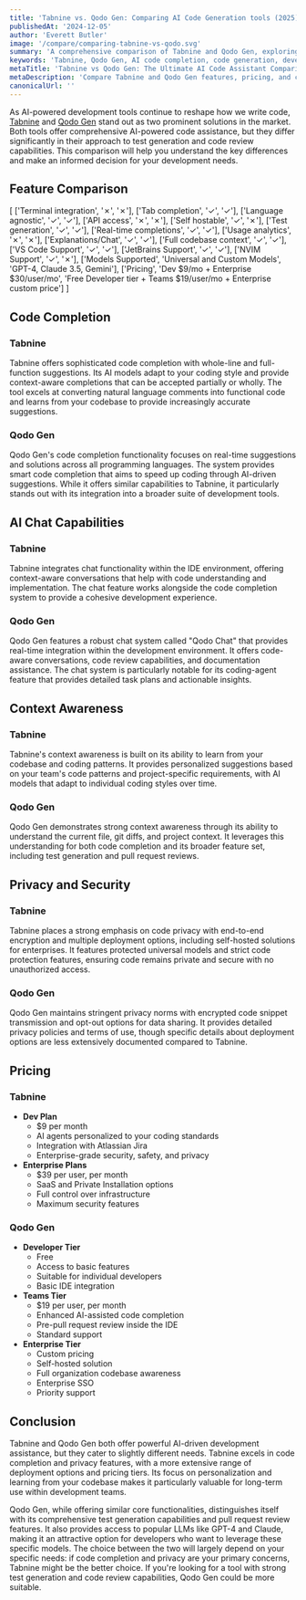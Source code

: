 ```yaml
---
title: 'Tabnine vs. Qodo Gen: Comparing AI Code Generation tools (2025)'
publishedAt: '2024-12-05'
author: 'Everett Butler'
image: '/compare/comparing-tabnine-vs-qodo.svg'
summary: 'A comprehensive comparison of Tabnine and Qodo Gen, exploring their features, pricing, and capabilities to help developers choose the right AI coding assistant.'
keywords: 'Tabnine, Qodo Gen, AI code completion, code generation, developer tools, IDE integration, code assistant, AI coding'
metaTitle: 'Tabnine vs Qodo Gen: The Ultimate AI Code Assistant Comparison (2025)'
metaDescription: 'Compare Tabnine and Qodo Gen features, pricing, and capabilities to choose the best AI-powered code completion tool for your development needs in 2025.'
canonicalUrl: ''
---
```


As AI-powered development tools continue to reshape how we write code, [Tabnine](https://www.tabnine.com/) and [Qodo Gen](https://www.qodo.ai/) stand out as two prominent solutions in the market. Both tools offer comprehensive AI-powered code assistance, but they differ significantly in their approach to test generation and code review capabilities. This comparison will help you understand the key differences and make an informed decision for your development needs.

## Feature Comparison

[
    ['Terminal integration', '✗', '✗'],
    ['Tab completion', '✓', '✓'],
    ['Language agnostic', '✓', '✓'],
    ['API access', '✗', '✗'],
    ['Self hostable', '✓', '✗'],
    ['Test generation', '✓', '✓'],
    ['Real-time completions', '✓', '✓'],
    ['Usage analytics', '✗', '✗'],
    ['Explanations/Chat', '✓', '✓'],
    ['Full codebase context', '✓', '✓'],
    ['VS Code Support', '✓', '✓'],
    ['JetBrains Support', '✓', '✓'],
    ['NVIM Support', '✓', '✗'],
    ['Models Supported', 'Universal and Custom Models', 'GPT-4, Claude 3.5, Gemini'],
    ['Pricing', 'Dev $9/mo + Enterprise $30/user/mo', 'Free Developer tier + Teams $19/user/mo + Enterprise custom price']
]

## Code Completion

### Tabnine
Tabnine offers sophisticated code completion with whole-line and full-function suggestions. Its AI models adapt to your coding style and provide context-aware completions that can be accepted partially or wholly. The tool excels at converting natural language comments into functional code and learns from your codebase to provide increasingly accurate suggestions.

### Qodo Gen
Qodo Gen's code completion functionality focuses on real-time suggestions and solutions across all programming languages. The system provides smart code completion that aims to speed up coding through AI-driven suggestions. While it offers similar capabilities to Tabnine, it particularly stands out with its integration into a broader suite of development tools.

## AI Chat Capabilities

### Tabnine
Tabnine integrates chat functionality within the IDE environment, offering context-aware conversations that help with code understanding and implementation. The chat feature works alongside the code completion system to provide a cohesive development experience.

### Qodo Gen
Qodo Gen features a robust chat system called "Qodo Chat" that provides real-time integration within the development environment. It offers code-aware conversations, code review capabilities, and documentation assistance. The chat system is particularly notable for its coding-agent feature that provides detailed task plans and actionable insights.

## Context Awareness

### Tabnine
Tabnine's context awareness is built on its ability to learn from your codebase and coding patterns. It provides personalized suggestions based on your team's code patterns and project-specific requirements, with AI models that adapt to individual coding styles over time.

### Qodo Gen
Qodo Gen demonstrates strong context awareness through its ability to understand the current file, git diffs, and project context. It leverages this understanding for both code completion and its broader feature set, including test generation and pull request reviews.

## Privacy and Security

### Tabnine
Tabnine places a strong emphasis on code privacy with end-to-end encryption and multiple deployment options, including self-hosted solutions for enterprises. It features protected universal models and strict code protection features, ensuring code remains private and secure with no unauthorized access.

### Qodo Gen
Qodo Gen maintains stringent privacy norms with encrypted code snippet transmission and opt-out options for data sharing. It provides detailed privacy policies and terms of use, though specific details about deployment options are less extensively documented compared to Tabnine.

## Pricing

### Tabnine
- **Dev Plan**
  - $9 per month
  - AI agents personalized to your coding standards
  - Integration with Atlassian Jira
  - Enterprise-grade security, safety, and privacy
- **Enterprise Plans**
  - $39 per user, per month
  - SaaS and Private Installation options
  - Full control over infrastructure
  - Maximum security features

### Qodo Gen
- **Developer Tier**
  - Free
  - Access to basic features
  - Suitable for individual developers
  - Basic IDE integration
- **Teams Tier**
  - $19 per user, per month
  - Enhanced AI-assisted code completion
  - Pre-pull request review inside the IDE
  - Standard support
- **Enterprise Tier**
  - Custom pricing
  - Self-hosted solution
  - Full organization codebase awareness
  - Enterprise SSO
  - Priority support

## Conclusion

Tabnine and Qodo Gen both offer powerful AI-driven development assistance, but they cater to slightly different needs. Tabnine excels in code completion and privacy features, with a more extensive range of deployment options and pricing tiers. Its focus on personalization and learning from your codebase makes it particularly valuable for long-term use within development teams.

Qodo Gen, while offering similar core functionalities, distinguishes itself with its comprehensive test generation capabilities and pull request review features. It also provides access to popular LLMs like GPT-4 and Claude, making it an attractive option for developers who want to leverage these specific models. The choice between the two will largely depend on your specific needs: if code completion and privacy are your primary concerns, Tabnine might be the better choice. If you're looking for a tool with strong test generation and code review capabilities, Qodo Gen could be more suitable.
